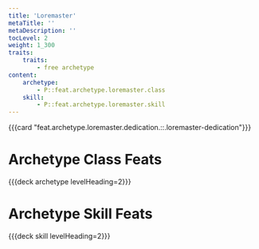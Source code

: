 ```yaml
---
title: 'Loremaster'
metaTitle: ''
metaDescription: ''
tocLevel: 2
weight: 1_300
traits:
    traits:
        - free archetype
content:
    archetype:
        - P::feat.archetype.loremaster.class
    skill:
        - P::feat.archetype.loremaster.skill
---
```


{{{card "feat.archetype.loremaster.dedication.::.loremaster-dedication"}}}

# Archetype Class Feats

{{{deck archetype levelHeading=2}}}

# Archetype Skill Feats

{{{deck skill levelHeading=2}}}

